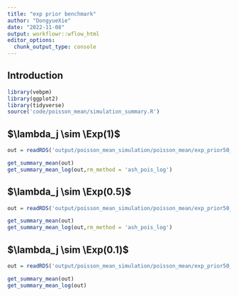 ```yaml
---
title: "exp prior benchmark"
author: "DongyueXie"
date: "2022-11-08"
output: workflowr::wflow_html
editor_options:
  chunk_output_type: console
---
```


## Introduction

```r
library(vebpm)
library(ggplot2)
library(tidyverse)
source('code/poisson_mean/simulation_summary.R')
```


## $\lambda_j \sim \Exp(1)$

```r
out = readRDS('output/poisson_mean_simulation/poisson_mean/exp_prior50_n_1000_mean_1.rds')
```

```r
get_summary_mean(out)
get_summary_mean_log(out,rm_method = 'ash_pois_log')
```


## $\lambda_j \sim \Exp(0.5)$

```r
out = readRDS('output/poisson_mean_simulation/poisson_mean/exp_prior50_n_1000_mean_2.rds')
```

```r
get_summary_mean(out)
get_summary_mean_log(out,rm_method = 'ash_pois_log')
```

## $\lambda_j \sim \Exp(0.1)$

```r
out = readRDS('output/poisson_mean_simulation/poisson_mean/exp_prior50_n_1000_mean_10.rds')
```

```r
get_summary_mean(out)
get_summary_mean_log(out)
```
